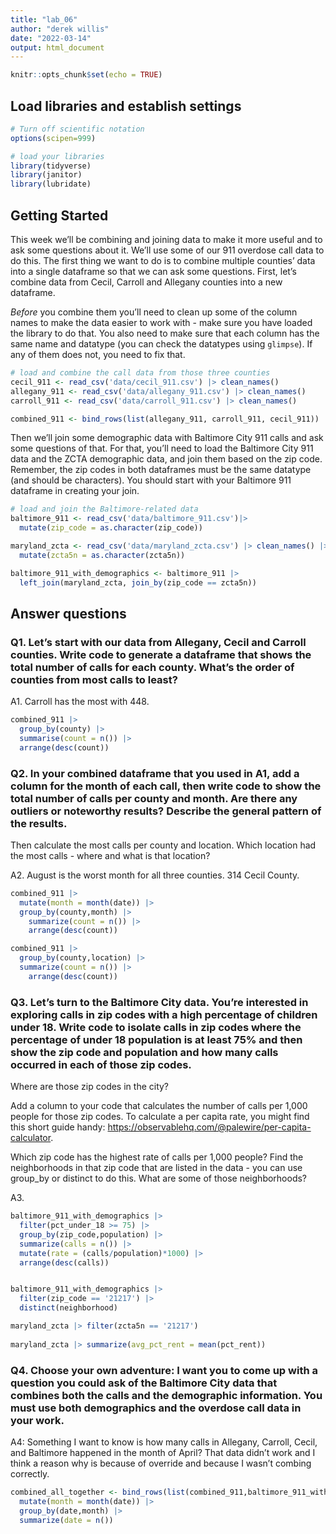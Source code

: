 ```yaml
---
title: "lab_06"
author: "derek willis"
date: "2022-03-14"
output: html_document
---
```


```r
knitr::opts_chunk$set(echo = TRUE)
```

## Load libraries and establish settings

```r
# Turn off scientific notation
options(scipen=999)

# load your libraries
library(tidyverse)
library(janitor)
library(lubridate)

```

## Getting Started

This week we'll be combining and joining data to make it more useful and to ask some questions about it. We'll use some of our 911 overdose call data to do this. The first thing we want to do is to combine multiple counties' data into a single dataframe so that we can ask some questions. First, let's combine data from Cecil, Carroll and Allegany counties into a new dataframe.

*Before* you combine them you'll need to clean up some of the column names to make the data easier to work with - make sure you have loaded the library to do that. You also need to make sure that each column has the same name and datatype (you can check the datatypes using `glimpse`). If any of them does not, you need to fix that.

```r
# load and combine the call data from those three counties
cecil_911 <- read_csv('data/cecil_911.csv') |> clean_names()
allegany_911 <- read_csv('data/allegany_911.csv') |> clean_names()
carroll_911 <- read_csv('data/carroll_911.csv') |> clean_names()

combined_911 <- bind_rows(list(allegany_911, carroll_911, cecil_911))

```

Then we'll join some demographic data with Baltimore City 911 calls and ask some questions of that. For that, you'll need to load the Baltimore City 911 data and the ZCTA demographic data, and join them based on the zip code. Remember, the zip codes in both dataframes must be the same datatype (and should be characters). You should start with your Baltimore 911 dataframe in creating your join.

```r
# load and join the Baltimore-related data
baltimore_911 <- read_csv('data/baltimore_911.csv')|> 
  mutate(zip_code = as.character(zip_code))

maryland_zcta <- read_csv('data/maryland_zcta.csv') |> clean_names() |>
  mutate(zcta5n = as.character(zcta5n))

baltimore_911_with_demographics <- baltimore_911 |> 
  left_join(maryland_zcta, join_by(zip_code == zcta5n))
```

## Answer questions

### Q1. Let's start with our data from Allegany, Cecil and Carroll counties. Write code to generate a dataframe that shows the total number of calls for each county. What's the order of counties from most calls to least?

A1. Carroll has the most with 448.

```r
combined_911 |>
  group_by(county) |>
  summarise(count = n()) |>
  arrange(desc(count))
```

### Q2. In your combined dataframe that you used in A1, add a column for the month of each call, then write code to show the total number of calls per county and month. Are there any outliers or noteworthy results? Describe the general pattern of the results.

Then calculate the most calls per county and location. Which location had the most calls - where and what is that location?

A2. August is the worst month for all three counties. 314 Cecil County.

```r
combined_911 |>
  mutate(month = month(date)) |>
  group_by(county,month) |>
    summarize(count = n()) |>
    arrange(desc(count))

combined_911 |>
  group_by(county,location) |>
  summarize(count = n()) |>
    arrange(desc(count))
```

### Q3. Let's turn to the Baltimore City data. You're interested in exploring calls in zip codes with a high percentage of children under 18. Write code to isolate calls in zip codes where the percentage of under 18 population is at least 75% and then show the zip code and population and how many calls occurred in each of those zip codes.

Where are those zip codes in the city?

Add a column to your code that calculates the number of calls per 1,000 people for those zip codes. To calculate a per capita rate, you might find this short guide handy: [https://observablehq.com/\@palewire/per-capita-calculator](https://observablehq.com/@palewire/per-capita-calculator){.uri}.

Which zip code has the highest rate of calls per 1,000 people? Find the neighborhoods in that zip code that are listed in the data - you can use group_by or distinct to do this. What are some of those neighborhoods?

A3.

```r
baltimore_911_with_demographics |>
  filter(pct_under_18 >= 75) |>
  group_by(zip_code,population) |>
  summarize(calls = n()) |>
  mutate(rate = (calls/population)*1000) |>
  arrange(desc(calls))


baltimore_911_with_demographics |>
  filter(zip_code == '21217') |>
  distinct(neighborhood) 

maryland_zcta |> filter(zcta5n == '21217') 
  
maryland_zcta |> summarize(avg_pct_rent = mean(pct_rent))
```

### Q4. Choose your own adventure: I want you to come up with a question you could ask of the Baltimore City data that combines both the calls and the demographic information. You must use both demographics and the overdose call data in your work.

A4: Something I want to know is how many calls in Allegany, Carroll, Cecil, and Baltimore happened in the month of April? That data didn't work and I think a reason why is because of override and because I wasn't combing correctly.

```r
combined_all_together <- bind_rows(list(combined_911,baltimore_911_with_demographics)) |>
  mutate(month = month(date)) |>
  group_by(date,month) |>
  summarize(date = n())
```
